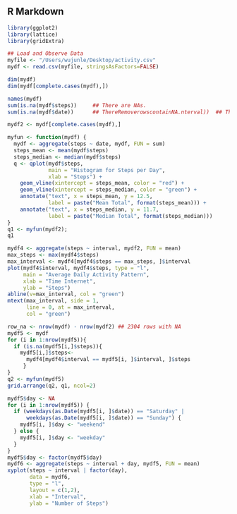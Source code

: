 ## R Markdown
```r
library(ggplot2)
library(lattice)
library(gridExtra)
```
```r
## Load and Observe Data
myfile <- "/Users/wujunle/Desktop/activity.csv"
mydf <- read.csv(myfile, stringsAsFactors=FALSE)

dim(mydf)
dim(mydf[complete.cases(mydf),]) 

names(mydf)
sum(is.na(mydf$steps))     ## There are NAs.
sum(is.na(mydf$date))      ## ThereRemoverowscontainNA.nterval))  ## There isn't NA.

mydf2 <- mydf[complete.cases(mydf),]

myfun <- function(mydf) {
  mydf <- aggregate(steps ~ date, mydf, FUN = sum)
  steps_mean <- mean(mydf$steps)
  steps_median <- median(mydf$steps)
  q <- qplot(mydf$steps,
             main = "Histogram for Steps per Day",
             xlab = "Steps") +
    geom_vline(xintercept = steps_mean, color = "red") +
    geom_vline(xintercept = steps_median, color = "green") +
    annotate("text", x = steps_mean, y = 12.5,
             label = paste("Mean Total", format(steps_mean))) +
    annotate("text", x = steps_median, y = 11.7,
             label = paste("Median Total", format(steps_median)))
}
q1 <- myfun(mydf2); 
q1

mydf4 <- aggregate(steps ~ interval, mydf2, FUN = mean)
max_steps <- max(mydf4$steps)
max_interval <- mydf4[mydf4$steps == max_steps, ]$interval
plot(mydf4$interval, mydf4$steps, type = "l",
     main = "Average Daily Activity Pattern",
     xlab = "Time Internet",
     ylab = "Steps")
abline(v=max_interval, col = "green")
mtext(max_interval, side = 1, 
      line = 0, at = max_interval,
      col = "green")

row_na <- nrow(mydf) - nrow(mydf2) ## 2304 rows with NA
mydf5 <- mydf
for (i in 1:nrow(mydf5)){
  if (is.na(mydf5[i,]$steps)){
    mydf5[i,]$steps<-
      mydf4[mydf4$interval == mydf5[i, ]$interval, ]$steps
     }
}
q2 <- myfun(mydf5)
grid.arrange(q2, q1, ncol=2)

mydf5$day <- NA
for (i in 1:nrow(mydf5)) {
  if (weekdays(as.Date(mydf5[i, ]$date)) == "Saturday" | 
      weekdays(as.Date(mydf5[i, ]$date)) == "Sunday") {
    mydf5[i, ]$day <- "weekend"
  } else {
    mydf5[i, ]$day <- "weekday"
  }
}
mydf5$day <- factor(mydf5$day)
mydf6 <- aggregate(steps ~ interval + day, mydf5, FUN = mean)
xyplot(steps ~ interval | factor(day), 
       data = mydf6,
       type = "l",
       layout = c(1,2),
       xlab = "Interval",
       ylab = "Number of Steps")
```